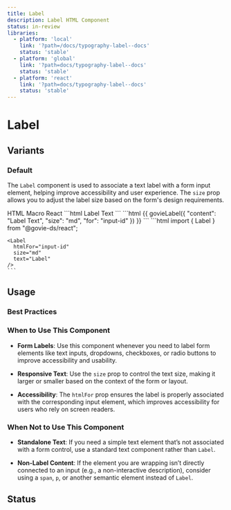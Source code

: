 ```yaml
---
title: Label
description: Label HTML Component
status: in-review
libraries:
  - platform: 'local'
    link: '?path=/docs/typography-label--docs'
    status: 'stable'
  - platform: 'global'
    link: '?path=docs/typography-label--docs'
    status: 'stable'
  - platform: 'react'
    link: '?path=docs/typography-label--docs'
    status: 'stable'
---
```


# Label

## Variants

### Default

<ComponentContainer>
  <Label htmlFor="input-id" size="md" text="This is Label" />
</ComponentContainer>

The `Label` component is used to associate a text label with a form input element, helping improve accessibility and user experience. The `size` prop allows you to adjust the label size based on the form's design requirements.

<Tabs id="tab3">
  <TabList>
    <TabItem value="tab31" checked>HTML</TabItem>
    <TabItem value="tab32">Macro</TabItem>
    <TabItem value="tab33">React</TabItem>
  </TabList>
  <TabPanel value="tab31">
    ```html
    <label
      for="input-id"
      class="gi-text-md gi-mb-1 gi-block">
      Label Text
    </label>
    ```
  </TabPanel>
  <TabPanel value="tab32">
    ```html
    {{ govieLabel({
      "content": "Label Text",
      "size": "md",
      "for": "input-id"
    }) }}
    ```
  </TabPanel>
  <TabPanel value="tab33">
    ```html
    import { Label } from "@govie-ds/react";

    <Label
      htmlFor="input-id"
      size="md"
      text="Label"
    />
    ```

  </TabPanel>
</Tabs>

## Usage

### Best Practices

### When to Use This Component

- **Form Labels**: Use this component whenever you need to label form elements like text inputs, dropdowns, checkboxes, or radio buttons to improve accessibility and usability.
- **Responsive Text**: Use the `size` prop to control the text size, making it larger or smaller based on the context of the form or layout.

- **Accessibility**: The `htmlFor` prop ensures the label is properly associated with the corresponding input element, which improves accessibility for users who rely on screen readers.

### When Not to Use This Component

- **Standalone Text**: If you need a simple text element that’s not associated with a form control, use a standard text component rather than `Label`.

- **Non-Label Content**: If the element you are wrapping isn’t directly connected to an input (e.g., a non-interactive description), consider using a `span`, `p`, or another semantic element instead of `Label`.

## Status

<ComponentStatusBlock componentId="label" />

